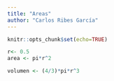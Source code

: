 ```yaml
---
title: "Areas"
author: "Carlos Ribes García"
---
```




```r
knitr::opts_chunk$set(echo=TRUE)
```

```r
r<- 0.5
area <- pi*r^2
```

```r
volumen <- (4/3)*pi*r^3
```

